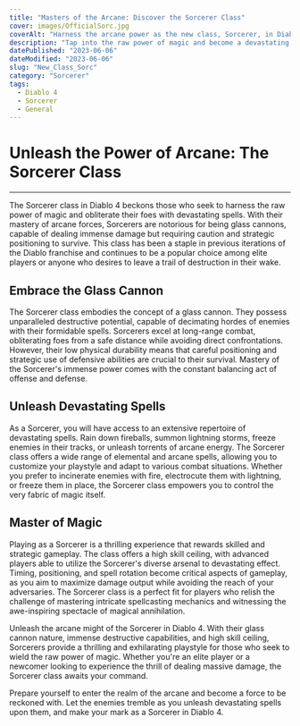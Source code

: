 ```yaml
---
title: "Masters of the Arcane: Discover the Sorcerer Class"
cover: images/OfficialSorc.jpg
coverAlt: "Harness the arcane power as the new class, Sorcerer, in Diablo 4"
description: "Tap into the raw power of magic and become a devastating force with the new Sorcerer class in Diablo 4."
datePublished: "2023-06-06"
dateModified: "2023-06-06"
slug: "New_Class_Sorc"
category: "Sorcerer"
tags:
  - Diablo 4
  - Sorcerer
  - General
---
```


# Unleash the Power of Arcane: The Sorcerer Class
---
The Sorcerer class in Diablo 4 beckons those who seek to harness the raw power of magic and obliterate their foes with devastating spells. With their mastery of arcane forces, Sorcerers are notorious for being glass cannons, capable of dealing immense damage but requiring caution and strategic positioning to survive. This class has been a staple in previous iterations of the Diablo franchise and continues to be a popular choice among elite players or anyone who desires to leave a trail of destruction in their wake.

## Embrace the Glass Cannon
The Sorcerer class embodies the concept of a glass cannon. They possess unparalleled destructive potential, capable of decimating hordes of enemies with their formidable spells. Sorcerers excel at long-range combat, obliterating foes from a safe distance while avoiding direct confrontations. However, their low physical durability means that careful positioning and strategic use of defensive abilities are crucial to their survival. Mastery of the Sorcerer's immense power comes with the constant balancing act of offense and defense.

## Unleash Devastating Spells
As a Sorcerer, you will have access to an extensive repertoire of devastating spells. Rain down fireballs, summon lightning storms, freeze enemies in their tracks, or unleash torrents of arcane energy. The Sorcerer class offers a wide range of elemental and arcane spells, allowing you to customize your playstyle and adapt to various combat situations. Whether you prefer to incinerate enemies with fire, electrocute them with lightning, or freeze them in place, the Sorcerer class empowers you to control the very fabric of magic itself.

## Master of Magic
Playing as a Sorcerer is a thrilling experience that rewards skilled and strategic gameplay. The class offers a high skill ceiling, with advanced players able to utilize the Sorcerer's diverse arsenal to devastating effect. Timing, positioning, and spell rotation become critical aspects of gameplay, as you aim to maximize damage output while avoiding the reach of your adversaries. The Sorcerer class is a perfect fit for players who relish the challenge of mastering intricate spellcasting mechanics and witnessing the awe-inspiring spectacle of magical annihilation.

Unleash the arcane might of the Sorcerer in Diablo 4. With their glass cannon nature, immense destructive capabilities, and high skill ceiling, Sorcerers provide a thrilling and exhilarating playstyle for those who seek to wield the raw power of magic. Whether you're an elite player or a newcomer looking to experience the thrill of dealing massive damage, the Sorcerer class awaits your command.

Prepare yourself to enter the realm of the arcane and become a force to be reckoned with. Let the enemies tremble as you unleash devastating spells upon them, and make your mark as a Sorcerer in Diablo 4.